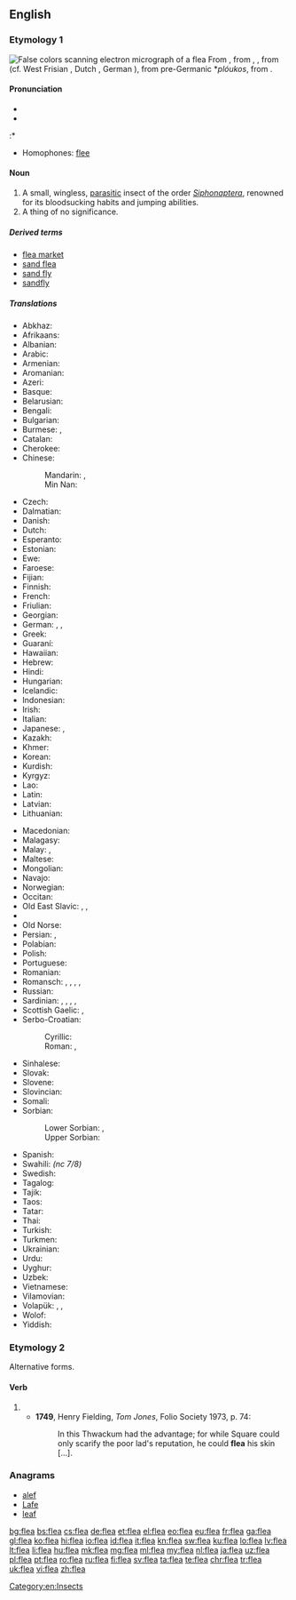{{also|fleá}}
==English==
{{wikipedia}}

===Etymology 1===
[[File:Flea Scanning Electron Micrograph False Color.jpg|thumb|False colors scanning electron micrograph of a flea]]
From {{etyl|enm|en}} {{term|fle|lang=enm}}, from {{etyl|ang|en}} {{term/t|ang|flēah}}, {{term/t|ang|flēa}}, from {{etyl|gem-pro|en}} {{term/t|gem-pro|*flauhaz}} (cf. West Frisian {{term|flie|lang=fy}}, Dutch {{term|vlo|lang=nl}}, German {{term|Floh|lang=de}}), from pre-Germanic *''plóukos'', from {{etyl|ine-pro|en}} {{term/t|ine-pro|*plúsis}}.

====Pronunciation====
* {{IPA|/fliː/}}
* {{audio|en-us-flea.ogg|Audio (US)}}

:* {{rhymes|iː}}
* Homophones: [[flee]]

====Noun====
{{en-noun}}

# A small, wingless, [[parasitic]] insect of the order ''[[Siphonaptera]]'', renowned for its bloodsucking habits and jumping abilities.
# A thing of no significance.<!--See "dead dog"-->

=====Derived terms=====
* [[flea market]]
* [[sand flea]]
* [[sand fly]]
* [[sandfly]]

=====Translations=====
{{trans-top|parasitic insect}}
* Abkhaz: {{t|ab|аӡ|tr=aʒ|sc=Cyrl}}
* Afrikaans: {{t|af|vlooi}}
* Albanian: {{t+|sq|plesht|m}}
* Arabic: {{t|ar|برغوث|m|tr=burġūṯ}}
* Armenian: {{t|hy|լու|tr=lu}}
* Aromanian: {{t|rup|puric}}
* Azeri: {{t|az|birə}}
* Basque: {{t|eu|arkakuso}}
* Belarusian: {{t|be|блыха|f|tr=blyxá|sc=Cyrl}}
* Bengali: {{t|bn|উপমক্ষিকা|tr=upômôkshika|sc=Beng}}
* Bulgarian: {{t+|bg|бълха|f|tr=bǎlhá}}
* Burmese: {{t+|my|လှေး|tr=hlei:|sc=Mymr}}, {{t+|my|အလှေး|tr=ahlei:|sc=Mymr}}
* Catalan: {{t|ca|puça|f}}
* Cherokee: {{t|chr|ᏣᏑᎦ|tr=tsasuga|sc=Cher}}
* Chinese:
*: Mandarin: {{t+|cmn|蚤|tr=zǎo|sc=Hani}}, {{t+|cmn|跳蚤|tr=tiàozǎo|sc=Hani}}
*: Min Nan: {{t|nan|ka-cháu}}
* Czech: {{t+|cs|blecha|f}}
* Dalmatian: {{t|dlm|pulco|m}}
* Danish: {{t|da|loppe|c}}
* Dutch: {{t+|nl|vlo|f}}
* Esperanto: {{t+|eo|pulo}}
* Estonian: {{t|et|kirp}}
* Ewe: {{t|ee|dosu|n}}
* Faroese: {{t|fo|loppa|f}}
* Fijian: {{t|fj|kutu}}
* Finnish: {{t+|fi|kirppu}}
* French: {{t+|fr|puce|f}}
* Friulian: {{t|fur|pulč|f}}
* Georgian: {{t|ka|რწყილი|tr=rts‘q‘ili|sc=Geor}}
* German: {{qualifier|♂♀}} {{t+|de|Floh|m}}, {{qualifier|♂}} {{t|de|Flohmännchen|n}}, {{qualifier|♀}} {{t|de|Flohweibchen|n}}
* Greek: {{t+|el|ψύλλος|m|tr=psýllos}}
* Guaraní: {{t|gn|tûngusu}}
* Hawaiian: {{t|haw|'uku}}
* Hebrew: {{t|he|פרעוש|tr=par'ósh|sc=Hebr}}
* Hindi: {{t|hi|पिस्सू|tr=pissū|sc=Deva}}
* Hungarian: {{t+|hu|bolha}}
* Icelandic: {{t+|is|fló|f}}
* Indonesian: {{t+|id|kutu}}
* Irish: {{t+|ga|dreancaid|f}}
* Italian: {{t+|it|pulce|f}}
* Japanese: {{t+|ja|蚤|tr=のみ, nomi}}, {{t|ja|ノミ|tr=nomi}}
* Kazakh: {{t|kk|бүрге|tr=bürge|sc=Cyrl}}
* Khmer: {{t|km|ចៃឆ្កែ|tr=jai chgai|sc=Khmr}}
* Korean: {{t+|ko|벼룩|tr=byeoruk|sc=Kore}}
* Kurdish: {{t+|ku|kêç}}
* Kyrgyz: {{t|ky|бүргө|tr=bürgö|sc=Cyrl}}
* Lao: {{t|lo|ໝັດ|tr=mat|sc=Laoo}}
* Latin: {{t+|la|pulex|m}}
* Latvian: {{t+|lv|blusa|f}}
* Lithuanian: {{t+|lt|blusa|f}}
{{trans-mid}}
* Macedonian: {{t|mk|болва|f|tr=bólva|sc=Cyrl}}
* Malagasy: {{t+|mg|parasy}}
* Malay: {{t+|ms|kutu}}, {{t|ms|pinjal}}
* Maltese: {{t|mt|bergħud|m}}
* Mongolian: {{t|mn|нохой бөөс|tr=nohoy böös|sc=Cyrl}}
* Navajo: {{t|nv|yaaʼ}}
* Norwegian: {{t|no|loppe|f}}
* Occitan: {{t|oc|piusa|f}}
* Old East Slavic: {{t|orv|блъха|f}}, {{t|orv|блоха|f}}, {{t|orv|бълоха|f}}
* {{trreq|ang}}
* Old Norse: {{t|non|fló|f}}
* Persian: {{t+|fa|کک|tr=kak}}, {{t+|fa|کیک|tr=kayk}}
* Polabian: {{t|pox|blåxă|f}}
* Polish: {{t+|pl|pchła|f}}
* Portuguese: {{t+|pt|pulga|f}}
* Romanian: {{t+|ro|purice|m}}
* Romansch: {{t|rm|pilesch}}, {{t|rm|pelisch}}, {{t|rm|pelesch}}, {{t|rm|pülesch}}, {{t|rm|pülsch}}
* Russian: {{t+|ru|блоха|f|tr=bloxá}}
* Sardinian: {{t|sc|puighi}}, {{t|sc|puliche}}, {{t|sc|pulige}}, {{t|sc|pulighe}}, {{t|sc|pulixi}}
* Scottish Gaelic: {{t|gd|deargad|f}}, {{t|gd|deargann|f}}
* Serbo-Croatian:
*: Cyrillic: {{t|sh|бу̀ва|f}}
*: Roman: {{t|sh|bùva|f}}, {{t|sh|bùha|f}}
* Sinhalese: {{t|si|බලුමැක්‍කා|tr=balumækkā|sc=Sinh}}
* Slovak: {{t|sk|blcha|f}}
* Slovene: {{t|sl|bólha|f}}
* Slovincian: {{t|zlw-slv|pχlȧ̃|f}}
* Somali: {{t|so|booddo}}
* Sorbian:
*: Lower Sorbian: {{t|dsb|pcha|f}}, {{t|dsb|bcha|f}}
*: Upper Sorbian: {{t|hsb|pcha|f}}
* Spanish: {{t+|es|pulga|f}}
* Swahili: {{t+|sw|kiroboto}} ''(nc 7/8)''
* Swedish: {{t+|sv|loppa|c}}
* Tagalog: {{t|tl|pulgas}}
* Tajik: {{t|tg|кайк|tr=kayk|sc=Cyrl}}
* Taos: {{t|twf|phìayána}}
* Tatar: {{t+|tt|борча|tr=borça|sc=Cyrl}}
* Thai: {{t|th|หมัด|tr=màt|sc=Thai}}
* Turkish: {{t+|tr|pire}}
* Turkmen: {{t+|tk|büre}}
* Ukrainian: {{t+|uk|блоха|f|tr=bloxá}}
* Urdu: {{t|ur|پسو|tr=pissū|sc=ur-Arab}}
* Uyghur: {{t|ug|بۈرگە|sc=ug-Arab}}
* Uzbek: {{t|uz|burga}}
* Vietnamese: {{t|vi|con bọ chét}}
* Vilamovian: {{t|wym|fłuch|m}}
* Volapük: {{qualifier|♂♀}} {{t+|vo|flib}}, {{qualifier|♂}} {{t|vo|hiflib}}, {{qualifier|♀}} {{t|vo|jiflib}}
* Wolof: {{t+|wo|fel|alt=fel wi}}
* Yiddish: {{t|yi|פֿלױ|tr=floy|sc=Hebr}}
{{trans-bottom}}

===Etymology 2===
Alternative forms.

====Verb====
{{head|en|verb}}

# {{obsolete spelling of|flay}}
#* '''1749''', Henry Fielding, ''Tom Jones'', Folio Society 1973, p. 74:
#*: In this Thwackum had the advantage; for while Square could only scarify the poor lad's reputation, he could '''flea''' his skin [...].

===Anagrams===
* [[alef#English|alef]]
* [[Lafe#English|Lafe]]
* [[leaf#English|leaf]]

[[Category:en:Insects]]

[[bg:flea]]
[[bs:flea]]
[[cs:flea]]
[[de:flea]]
[[et:flea]]
[[el:flea]]
[[eo:flea]]
[[eu:flea]]
[[fr:flea]]
[[ga:flea]]
[[gl:flea]]
[[ko:flea]]
[[hi:flea]]
[[io:flea]]
[[id:flea]]
[[it:flea]]
[[kn:flea]]
[[sw:flea]]
[[ku:flea]]
[[lo:flea]]
[[lv:flea]]
[[lt:flea]]
[[li:flea]]
[[hu:flea]]
[[mk:flea]]
[[mg:flea]]
[[ml:flea]]
[[my:flea]]
[[nl:flea]]
[[ja:flea]]
[[uz:flea]]
[[pl:flea]]
[[pt:flea]]
[[ro:flea]]
[[ru:flea]]
[[fi:flea]]
[[sv:flea]]
[[ta:flea]]
[[te:flea]]
[[chr:flea]]
[[tr:flea]]
[[uk:flea]]
[[vi:flea]]
[[zh:flea]]